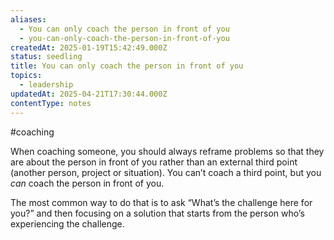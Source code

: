 ```yaml
---
aliases:
  - You can only coach the person in front of you
  - you-can-only-coach-the-person-in-front-of-you
createdAt: 2025-01-19T15:42:49.000Z
status: seedling
title: You can only coach the person in front of you
topics:
  - leadership
updatedAt: 2025-04-21T17:30:44.000Z
contentType: notes
---
```

#coaching

When coaching someone, you should always reframe problems so that they are about the person in front of you rather than an external third point (another person, project or situation). You can’t coach a third point, but you _can_ coach the person in front of you.

The most common way to do that is to ask “What’s the challenge here for you?” and then focusing on a solution that starts from the person who’s experiencing the challenge.
